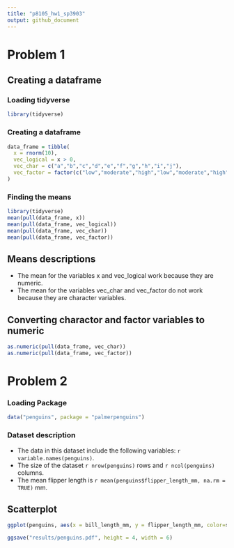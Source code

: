 ```yaml
---
title: "p8105_hw1_sp3903"
output: github_document
---
```


# Problem 1

## Creating a dataframe
### Loading tidyverse
```r
library(tidyverse)
```

### Creating a dataframe
```r
data_frame = tibble(
  x = rnorm(10),
  vec_logical = x > 0,
  vec_char = c("a","b","c","d","e","f","g","h","i","j"),
  vec_factor = factor(c("low","moderate","high","low","moderate","high","low","moderate","high","low"))
)
```

### Finding the means
```r
library(tidyverse)
mean(pull(data_frame, x))
mean(pull(data_frame, vec_logical))
mean(pull(data_frame, vec_char))
mean(pull(data_frame, vec_factor))
```

## Means descriptions
* The mean for the variables x and vec_logical work because they are numeric.
* The mean for the variables vec_char and vec_factor do not work because they are character variables. 

## Converting charactor and factor variables to numeric
```r
as.numeric(pull(data_frame, vec_char))
as.numeric(pull(data_frame, vec_factor))
```

# Problem 2
### Loading Package
```r
data("penguins", package = "palmerpenguins")
```

### Dataset description
* The data in this dataset include the following variables: `r variable.names(penguins)`.
* The size of the dataset  `r nrow(penguins)` rows and `r ncol(penguins)` columns.
* The mean flipper length is `r mean(penguins$flipper_length_mm, na.rm = TRUE)` mm.

## Scatterplot
```r
ggplot(penguins, aes(x = bill_length_mm, y = flipper_length_mm, color=species)) + geom_point()
```

```r
ggsave("results/penguins.pdf", height = 4, width = 6)
```









